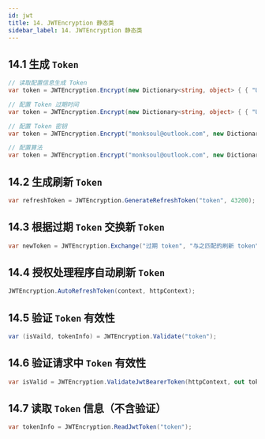 ```yaml
---
id: jwt
title: 14. JWTEncryption 静态类
sidebar_label: 14. JWTEncryption 静态类
---
```


## 14.1 生成 `Token`

```cs
// 读取配置信息生成 Token
var token = JWTEncryption.Encrypt(new Dictionary<string, object> { { "UserId", 1 }  });

// 配置 Token 过期时间
var token = JWTEncryption.Encrypt(new Dictionary<string, object> { { "UserId", 1 }  }, 20);

// 配置 Token 密钥
var token = JWTEncryption.Encrypt("monksoul@outlook.com", new Dictionary<string, object> { { "UserId", 1 }  });

// 配置算法
var token = JWTEncryption.Encrypt("monksoul@outlook.com", new Dictionary<string, object> { { "UserId", 1 }  }, SecurityAlgorithms.HmacSha256);
```

## 14.2 生成刷新 `Token`

```cs
var refreshToken = JWTEncryption.GenerateRefreshToken("token", 43200);
```

## 14.3 根据过期 `Token` 交换新 `Token`

```cs
var newToken = JWTEncryption.Exchange("过期 token", "与之匹配的刷新 token", [新的token过期时间], [容错值]);
```

## 14.4 授权处理程序自动刷新 `Token`

```cs
JWTEncryption.AutoRefreshToken(context, httpContext);
```

## 14.5 验证 `Token` 有效性

```cs
var (isVaild, tokenInfo) = JWTEncryption.Validate("token");
```

## 14.6 验证请求中 `Token` 有效性

```cs
var isValid = JWTEncryption.ValidateJwtBearerToken(httpContext, out tokenInfo);
```

## 14.7 读取 `Token` 信息（不含验证）

```cs
var tokenInfo = JWTEncryption.ReadJwtToken("token");
```
